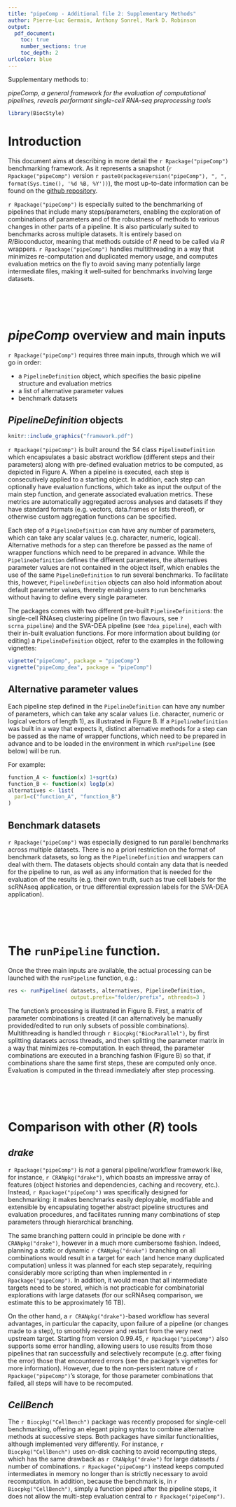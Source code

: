 ```yaml
---
title: "pipeComp - Additional file 2: Supplementary Methods"
author: Pierre-Luc Germain, Anthony Sonrel, Mark D. Robinson
output:
  pdf_document:
    toc: true
    number_sections: true
    toc_depth: 2
urlcolor: blue
---
```


\vfill

Supplementary methods to:

_pipeComp, a general framework for the evaluation of computational pipelines, reveals performant single-cell RNA-seq preprocessing tools_<br/>

\newpage 

```r
library(BiocStyle)
```

# Introduction

This document aims at describing in more detail the `r Rpackage("pipeComp")` benchmarking framework. As it represents a snapshot (`r Rpackage("pipeComp")` version `r paste0(packageVersion("pipeComp"), ", ", format(Sys.time(), '%d %B, %Y'))`), the most up-to-date information can be found on the [github repository](https://github.com/plger/pipeComp).

`r Rpackage("pipeComp")` is especially suited to the benchmarking of pipelines that include many steps/parameters, enabling the exploration of combinations of parameters and of the robustness of methods to various changes in other parts of a pipeline. It is also particularly suited to benchmarks across multiple datasets. It is entirely based on _R_/Bioconductor, meaning that methods outside of _R_ need to be called via _R_ wrappers. `r Rpackage("pipeComp")` handles multithreading in a way that minimizes re-computation and duplicated memory usage, and computes evaluation metrics on the fly to avoid saving many potentially large intermediate files, making it well-suited for benchmarks involving large datasets.

<br/><br/><br/>

# _pipeComp_ overview and main inputs

`r Rpackage("pipeComp")` requires three main inputs, through which we will go in order:

* a `PipelineDefinition` object, which specifies the basic pipeline structure and evaluation metrics
* a list of alternative parameter values
* benchmark datasets

## _PipelineDefinition_ objects

```r
knitr::include_graphics("framework.pdf")
```

`r Rpackage("pipeComp")` is built around the S4 class `PipelineDefinition` which encapsulates a basic abstract workflow (different steps and their parameters) along with pre-defined evaluation metrics to be computed, as depicted in Figure  \ref{fig:figure1}A. When a pipeline is executed, each step is consecutively applied to a starting object. In addition, each step can optionally have evaluation functions, which take as input the output of the main step function, and generate associated evaluation metrics. These metrics are automatically aggregated across analyses and datasets if they have standard formats (e.g. vectors, data.frames or lists thereof), or otherwise custom aggregation functions can be specified.

Each step of a `PipelineDefinition` can have any number of parameters, which can take any scalar values (e.g. character, numeric, logical). Alternative methods for a step can therefore be passed as the name of wrapper functions which need to be prepared in advance. While the `PipelineDefinition` defines the different parameters, the alternatives parameter values are not contained in the object itself, which enables the use of the same `PipelineDefinition` to run several benchmarks. To facilitate this, however, `PipelineDefinition` objects can also hold information about default parameter values, thereby enabling users to run benchmarks without having to define every single parameter.

The packages comes with two different pre-built `PipelineDefinition`s: the single-cell RNAseq clustering pipeline (in two flavours, see `?scrna_pipeline`) and the SVA-DEA pipeline (see `?dea_pipeline`), each with their in-built evaluation functions. For more information about building (or editing) a `PipelineDefinition` object, refer to the examples in the following vignettes:

```r
vignette("pipeComp", package = "pipeComp")
vignette("pipeComp_dea", package = "pipeComp")
```

## Alternative parameter values

Each pipeline step defined in the `PipelineDefinition` can have any number of parameters, which can take any scalar values (i.e. character, numeric or logical vectors of length 1), as illustrated in Figure \ref{fig:figure1}B. If a `PipelineDefinition` was built in a way that expects it, distinct alternative methods for a step can be passed as the name of wrapper functions, which need to be prepared in advance and to be loaded in the environment in which `runPipeline` (see below) will be run.

For example:

```r
function_A <- function(x) 1+sqrt(x)
function_B <- function(x) log1p(x)
alternatives <- list(
  par1=c("function_A", "function_B")
)
```

## Benchmark datasets

`r Rpackage("pipeComp")` was especially designed to run parallel benchmarks across multiple datasets. There is no a priori restriction on the format of benchmark datasets, so long as the `PipelineDefinition` and wrappers can deal with them. The datasets objects should contain any data that is needed for the pipeline to run, as well as any information that is needed for the evaluation of the results (e.g. their own truth, such as true cell labels for the scRNAseq application, or true differential expression labels for the SVA-DEA application).

<br/><br/><br/>

# The `runPipeline` function.

Once the three main inputs are available, the actual processing can be launched with the `runPipeline` function, e.g.:

```r
res <- runPipeline( datasets, alternatives, PipelineDefinition,
                    output.prefix="folder/prefix", nthreads=3 )
```

The function's processing is illustrated in Figure \ref{fig:figure1}B. First, a matrix of parameter combinations is created (it can alternatively be manually provided/edited to run only subsets of possible combinations). Multithreading is handled through `r Biocpkg("BiocParallel")`, by first splitting datasets across threads, and then splitting the parameter matrix in a way that minimizes re-computation. In each thread, the parameter combinations are executed in a branching fashion (Figure \ref{fig:figure1}B) so that, if combinations share the same first steps, these are computed only once. Evaluation is computed in the thread immediately after step processing.

<br/><br/><br/>

# Comparison with other (_R_) tools

## _drake_

`r Rpackage("pipeComp")` is _not_ a general pipeline/workflow framework like, for instance, `r CRANpkg("drake")`, which boasts an impressive array of features (object histories and dependencies, caching and recovery, etc.). Instead, `r Rpackage("pipeComp")` was specifically designed for benchmarking: it makes benchmarks easily deployable, modifiable and extensible by encapsulating together abstract pipeline structures and evaluation procedures, and facilitates running many combinations of step parameters through hierarchical branching.

The same branching pattern could in principle be done with `r CRANpkg("drake")`, however in a much more cumbersome fashion. Indeed, planning a static or dynamic `r CRANpkg("drake")` branching on all combinations would result in a target for each (and hence many duplicated computation) unless it was planned for each step separately, requiring considerably more scripting than when implemented in `r Rpackage("pipeComp")`. In addition, it would mean that all intermediate targets need to be stored, which is not practicable for combinatorial explorations with large datasets (for our scRNAseq comparison, we estimate this to be approximately 16 TB).

On the other hand, a `r CRANpkg("drake")`-based workflow has several advantages, in particular the capacity, upon failure of a pipeline (or changes made to a step), to smoothly recover and restart from the very next upstream target. Starting from version 0.99.45, `r Rpackage("pipeComp")` also supports some error handling, allowing users to use results from those pipelines that ran successfully and selectively recompute (e.g. after fixing the error) those that encountered errors (see the package's vignettes for more information). However, due to the non-persistent nature of `r Rpackage("pipeComp")`'s storage, for those parameter combinations that failed, all steps will have to be recomputed.

## _CellBench_

The `r Biocpkg("CellBench")` package was recently proposed for single-cell benchmarking, offering an elegant piping syntax to combine alternative methods at successive steps. Both packages have similar functionalities, although implemented very differently. For instance, `r Biocpkg("CellBench")` uses on-disk caching to avoid recomputing steps, which has the same drawback as `r CRANpkg("drake")` for large datasets / number of combinations. `r Rpackage("pipeComp")` instead keeps computed intermediates in memory no longer than is strictly necessary to avoid recomputation. In addition, because the benchmark is, in `r Biocpkg("CellBench")`, simply a function piped after the pipeline steps, it does not allow the multi-step evaluation central to `r Rpackage("pipeComp")`.

